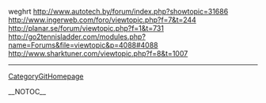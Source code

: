 weghrt http://www.autotech.by/forum/index.php?showtopic=31686 http://www.ingerweb.com/foro/viewtopic.php?f=7&t=244 http://planar.se/forum/viewtopic.php?f=1&t=731 http://go2tennisladder.com/modules.php?name=Forums&file=viewtopic&p=4088#4088 http://www.sharktuner.com/viewtopic.php?f=8&t=1007
----
[[CategoryGitHomepage]]

__NOTOC__